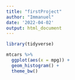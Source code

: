 ```yaml
---
title: "firstProject"
author: "Immanuel"
date: '2022-04-02'
output: html_document
---
```


```r
library(tidyverse)
```

```r
mtcars %>% 
  ggplot(aes(x = mpg)) +
  geom_histogram() +
  theme_bw()
```


